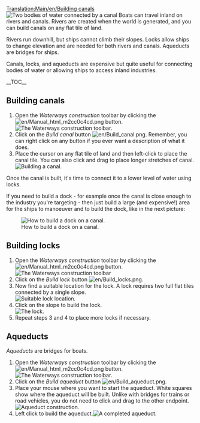 [[Translation:Main/en/Building canals]]{{en/-}}{{en/Tutorial}}
[[File:en/Canal.png|left|frame|Two bodies of water connected by a canal]]
Boats can travel inland on rivers and canals. Rivers are created when the world is generated, and you can build canals on any flat tile of land.

Rivers run downhill, but ships cannot climb their slopes. Locks allow ships to change elevation and are needed for both rivers and canals. Aqueducts are bridges for ships.

Canals, locks, and aqueducts are expensive but quite useful for connecting bodies of water or allowing ships to access inland industries.

__TOC__

<div style="clear: left"></div>
==Building canals==
# Open the ''Waterways construction'' toolbar by clicking the [[File:en/Manual html m2cc0c4cd.png]] button.<br/>[[File:en/Dock toolbar.png|frame|none|The Waterways construction toolbar.]]
# Click on the ''Build canal'' button [[File:en/Build canal.png]]. Remember, you can right click on any button if you ever want a description of what it does.
# Place the cursor on any flat tile of land and then left-click to place the canal tile. You can also click and drag to place longer stretches of canal.<br/>[[File:en/Building-canals-1.png|frame|none|Building a canal.]]

Once the canal is built, it's time to connect it to a lower level of water using locks.

If you need to build a dock - for example once the canal is close enough to the industry you're targeting - then just build a large (and expensive!) area for the ships to manoeuver and to build the dock, like in the next picture:

[[File:en/Dock at canal.png|frame|none|How to build a dock on a canal.]]

==Building locks==
# Open the ''Waterways construction'' toolbar by clicking the [[File:en/Manual html m2cc0c4cd.png]] button.<br/>[[File:en/Dock toolbar.png|frame|none|The Waterways construction toolbar]]
# Click on the ''Build lock'' button [[File:en/Build locks.png]].
# Now find a suitable location for the lock. A lock requires two full flat tiles connected by a single slope.<br/>[[File:en/Building-canals-2.png|frame|none|Suitable lock location.]]
# Click on the slope to build the lock.<br/>[[File:en/Building-canals-3.png|frame|none|The lock.]]
# Repeat steps 3 and 4 to place more locks if necessary.

==Aqueducts==
''Aqueducts'' are bridges for boats. 

# Open the ''Waterways construction'' toolbar by clicking the [[File:en/Manual html m2cc0c4cd.png]] button.<br/>[[File:en/Dock toolbar.png|frame|none|The Waterways construction toolbar.]]
# Click on the ''Build aqueduct'' button [[File:en/Build aqueduct.png]].
# Place your mouse where you want to start the aqueduct. White squares show where the aqueduct will be built. Unlike with bridges for trains or road vehicles, you do not need to click and drag to the other endpoint.[[File:en/AqueductConstruction.png|frame|none|Aqueduct construction.]]
# Left click to build the aqueduct.[[File:en/AqueductCompleted.png|frame|none|A completed aqueduct.]]
